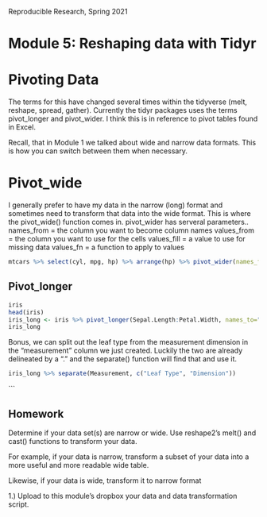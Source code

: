 Reproducible Research, Spring 2021

Module 5: Reshaping data with Tidyr
====================

# Pivoting Data

The terms for this have changed several times within the tidyverse (melt, reshape, spread, gather).  Currently the tidyr packages uses the terms pivot_longer and pivot_wider.  I think this is in reference to pivot tables found in Excel.


Recall, that in Module 1 we talked about wide and narrow data formats.  This is how you can switch between them when necessary. 


# Pivot_wide

I generally prefer to have my data in the narrow (long) format and sometimes need to transform that data into the wide format.  This is where the pivot_wide() function comes in.
pivot_wider has serveral parameters..
names_from = the column you want to become column names
values_from = the column you want to use for the cells
values_fill = a value to use for missing data
values_fn = a function to apply to values

```r

mtcars %>% select(cyl, mpg, hp) %>% arrange(hp) %>% pivot_wider(names_from=cyl, values_from=mpg, values_fn=mean)

```


## Pivot_longer


```r
iris
head(iris)
iris_long <- iris %>% pivot_longer(Sepal.Length:Petal.Width, names_to="Measurement", values_to="Size_mm")
iris_long
```
Bonus, we can split out the leaf type from the measurement dimension in the "measurement" column we just created. Luckily the two are already delineated by a "." and the separate() function will find that and use it.
```r
iris_long %>% separate(Measurement, c("Leaf Type", "Dimension"))

```

```



## Homework

Determine if your data set(s) are narrow or wide.  Use reshape2's melt() and cast() functions to transform your data.

For example, if your data is narrow, transform a subset of your data into a more useful and more readable wide table.

Likewise, if your data is wide, transform it to narrow format

1.) Upload to this module's dropbox your data and data transformation script.


